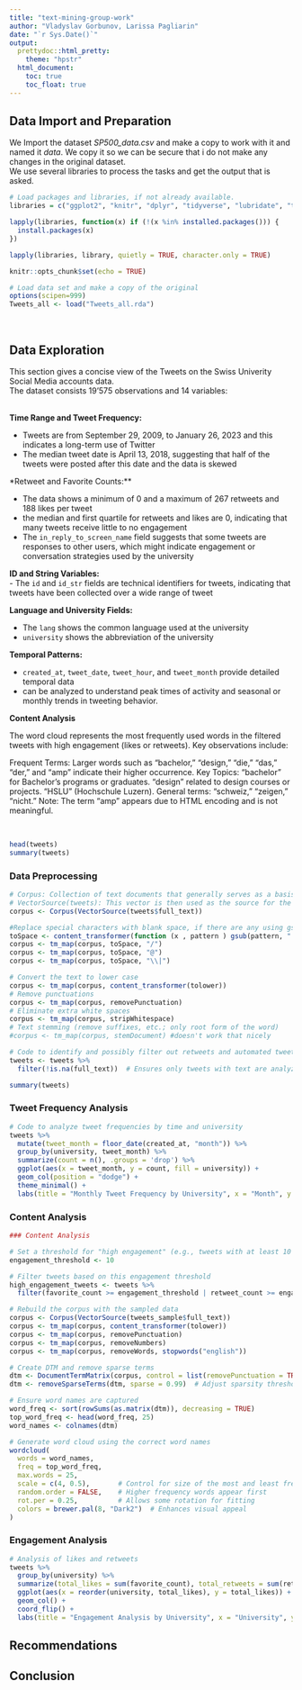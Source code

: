 ```yaml
---
title: "text-mining-group-work"
author: "Vladyslav Gorbunov, Larissa Pagliarin"
date: "`r Sys.Date()`"
output:
  prettydoc::html_pretty:
    theme: "hpstr" 
  html_document:
    toc: true
    toc_float: true
---
```


## Data Import and Preparation

We Import the dataset *SP500_data.csv* and make a copy to work with it and named it *data*. We copy it so we can be secure that i do not make any changes in the original dataset.
<br>
We use several libraries to process the tasks and get the output that is asked.


```r
# Load packages and libraries, if not already available.
libraries = c("ggplot2", "knitr", "dplyr", "tidyverse", "lubridate", "tm", "wordcloud", "SnowballC")

lapply(libraries, function(x) if (!(x %in% installed.packages())) {
  install.packages(x)
})

lapply(libraries, library, quietly = TRUE, character.only = TRUE)
```

```r
knitr::opts_chunk$set(echo = TRUE)
```

```r
# Load data set and make a copy of the original
options(scipen=999)
Tweets_all <- load("Tweets_all.rda")
```

<br>

## Data Exploration

This section gives a concise view of the Tweets on the Swiss Univerity Social Media accounts data.
<br>
The dataset consists 19'575 observations and 14 variables:
<br>
<br>

**Time Range and Tweet Frequency:**
<br>

- Tweets are from September 29, 2009, to January 26, 2023 and this indicates a long-term use of Twitter
- The median tweet date is April 13, 2018, suggesting that half of the tweets were posted after this date and the data is skewed
<br>

*Retweet and Favorite Counts:**
<br>

- The data shows a minimum of 0 and a maximum of 267 retweets and 188 likes per tweet
- the median and first quartile for retweets and likes are 0, indicating that many tweets receive little to no engagement
- The `in_reply_to_screen_name` field suggests that some tweets are responses to other users, which might indicate engagement or conversation strategies used by the university
<br>

**ID and String Variables:**
<br>
- The `id` and `id_str` fields are technical identifiers for tweets, indicating that tweets have been collected over a wide range of tweet
<br>

**Language and University Fields:**
<br>

- The `lang` shows the common language used at the university 
- `university` shows the abbreviation of the university
<br>

**Temporal Patterns:**
<br>

- `created_at`, `tweet_date`, `tweet_hour`, and `tweet_month` provide detailed temporal data
- can be analyzed to understand peak times of activity and seasonal or monthly trends in tweeting behavior.
<br>

**Content Analysis**
<br>

The word cloud represents the most frequently used words in the filtered tweets with high engagement (likes or retweets). Key observations include:

Frequent Terms: Larger words such as "bachelor," "design," "die," "das," "der," and "amp" indicate their higher occurrence.
Key Topics:
"bachelor" for Bachelor's programs or graduates.
"design" related to design courses or projects.
"HSLU" (Hochschule Luzern).
General terms: "schweiz," "zeigen," "nicht."
Note: The term "amp" appears due to HTML encoding and is not meaningful.


<br>
```r
head(tweets)
summary(tweets)
```





### Data Preprocessing

```r
# Corpus: Collection of text documents that generally serves as a basis for analysis in text processing and text mining.
# VectorSource(tweets): This vector is then used as the source for the corpus, whereby each entry in the vector becomes a separate document in the corpus.
corpus <- Corpus(VectorSource(tweets$full_text))
```


```r
#Replace special characters with blank space, if there are any using gsub
toSpace <- content_transformer(function (x , pattern ) gsub(pattern, " ", x))
corpus <- tm_map(corpus, toSpace, "/")
corpus <- tm_map(corpus, toSpace, "@")
corpus <- tm_map(corpus, toSpace, "\\|")
```
```r
# Convert the text to lower case
corpus <- tm_map(corpus, content_transformer(tolower))
# Remove punctuations
corpus <- tm_map(corpus, removePunctuation)
# Eliminate extra white spaces
corpus <- tm_map(corpus, stripWhitespace)
# Text stemming (remove suffixes, etc.; only root form of the word)
#corpus <- tm_map(corpus, stemDocument) #doesn't work that nicely
```


```r
# Code to identify and possibly filter out retweets and automated tweets
tweets <- tweets %>%
  filter(!is.na(full_text))  # Ensures only tweets with text are analyzed
```


```r
summary(tweets)
```

### Tweet Frequency Analysis

```r
# Code to analyze tweet frequencies by time and university
tweets %>%
  mutate(tweet_month = floor_date(created_at, "month")) %>%
  group_by(university, tweet_month) %>%
  summarize(count = n(), .groups = 'drop') %>%
  ggplot(aes(x = tweet_month, y = count, fill = university)) +
  geom_col(position = "dodge") +
  theme_minimal() +
  labs(title = "Monthly Tweet Frequency by University", x = "Month", y = "Number of Tweets")
```
### Content Analysis

```r
### Content Analysis

# Set a threshold for "high engagement" (e.g., tweets with at least 10 likes or retweets)
engagement_threshold <- 10

# Filter tweets based on this engagement threshold
high_engagement_tweets <- tweets %>%
  filter(favorite_count >= engagement_threshold | retweet_count >= engagement_threshold)

# Rebuild the corpus with the sampled data
corpus <- Corpus(VectorSource(tweets_sample$full_text))
corpus <- tm_map(corpus, content_transformer(tolower))
corpus <- tm_map(corpus, removePunctuation)
corpus <- tm_map(corpus, removeNumbers)
corpus <- tm_map(corpus, removeWords, stopwords("english"))

# Create DTM and remove sparse terms
dtm <- DocumentTermMatrix(corpus, control = list(removePunctuation = TRUE, stopwords = TRUE, wordLengths = c(1, Inf)))
dtm <- removeSparseTerms(dtm, sparse = 0.99)  # Adjust sparsity threshold as needed

# Ensure word names are captured
word_freq <- sort(rowSums(as.matrix(dtm)), decreasing = TRUE)
top_word_freq <- head(word_freq, 25)
word_names <- colnames(dtm)

# Generate word cloud using the correct word names
wordcloud(
  words = word_names, 
  freq = top_word_freq, 
  max.words = 25,
  scale = c(4, 0.5),       # Control for size of the most and least frequent words
  random.order = FALSE,    # Higher frequency words appear first
  rot.per = 0.25,          # Allows some rotation for fitting
  colors = brewer.pal(8, "Dark2")  # Enhances visual appeal
)
```


### Engagement Analysis

```r
# Analysis of likes and retweets
tweets %>%
  group_by(university) %>%
  summarize(total_likes = sum(favorite_count), total_retweets = sum(retweet_count), .groups = 'drop') %>%
  ggplot(aes(x = reorder(university, total_likes), y = total_likes)) +
  geom_col() +
  coord_flip() +
  labs(title = "Engagement Analysis by University", x = "University", y = "Total Likes")

```



## Recommendations




## Conclusion
























